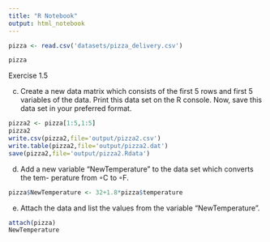 ```yaml
---
title: "R Notebook"
output: html_notebook
---
```



```r
pizza <- read.csv('datasets/pizza_delivery.csv')
```

```r
pizza
```

Exercise 1.5

c) Create a new data matrix which consists of the first 5 rows and first 5 variables of the data. Print this data set on the R console. Now, save this data set in your
preferred format.
```r
pizza2 <- pizza[1:5,1:5]
pizza2
write.csv(pizza2,file='output/pizza2.csv')
write.table(pizza2,file='output/pizza2.dat') 
save(pizza2,file='output/pizza2.Rdata')
```

d) Add a new variable “NewTemperature” to the data set which converts the tem-
perature from ◦C to ◦F.
```r
pizza$NewTemperature <- 32+1.8*pizza$temperature
```


e) Attach the data and list the values from the variable “NewTemperature”.
```r
attach(pizza)
NewTemperature
```


```r

```

